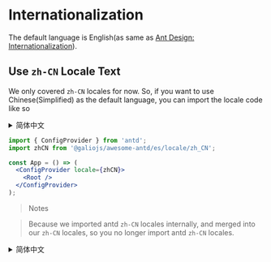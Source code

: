 
<Meta title="Internationalization" />

# Internationalization

The default language is English(as same as [Ant Design: Internationalization](https://3x.ant.design/docs/react/i18n)).

## Use `zh-CN` Locale Text

We only covered `zh-CN` locales for now. So, if you want to use Chinese(Simplified) as the default language, you can import the locale code like so

<details>
  <summary>简体中文</summary>

# 国际化

默认语言是英语，和 [Ant Design: Internationalization](https://3x.ant.design/docs/react/i18n) 一样。

## 使用 `zh-CN` 文案

我们现在只提供了中文的文案。所以，如果你想使用简体中文作为默认语言，你可以这么做：

</details>

```jsx
import { ConfigProvider } from 'antd';
import zhCN from '@galiojs/awesome-antd/es/locale/zh_CN';

const App = () => (
  <ConfigProvider locale={zhCN}>
    <Root />
  </ConfigProvider>
);
```

> Notes

> Because we imported antd `zh-CN` locales internally, and merged into our `zh-CN` locales, so you no longer import antd `zh-CN` locales.

<details>
  <summary>简体中文</summary>

> 备注

> 因为我们再内部已经引入了 antd `zh-CN` 的文案，并且和我们的 `zh-CN` 文案做了合并，所以你不再需要自行引入 antd `zh-CN` 文案了。

</details>
